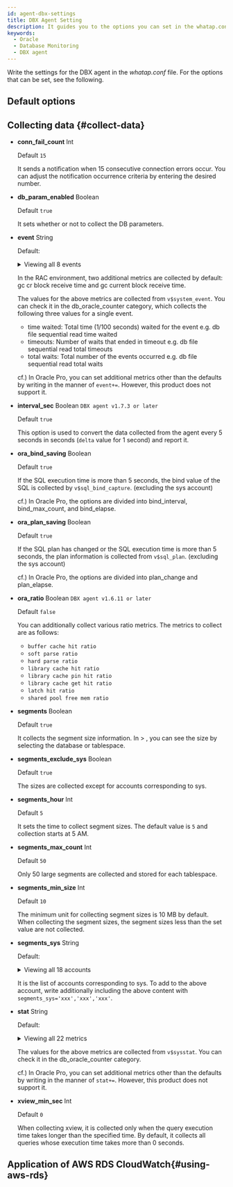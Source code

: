 ```yaml
---
id: agent-dbx-settings
title: DBX Agent Setting
description: It guides you to the options you can set in the whatap.conf file.
keywords:
  - Oracle
  - Database Monitoring
  - DBX agent
---
```



<V2Note product="Oracle" />

Write the settings for the DBX agent in the *whatap.conf* file. For the options that can be set, see the following.

## Default options


<Dbagentdbxbasicoption />

## Collecting data {#collect-data}

- **conn_fail_count** <span class='type'>Int</span>

  Default `15`

  It sends a notification when 15 consecutive connection errors occur. You can adjust the notification occurrence criteria by entering the desired number.

- **db_param_enabled** <span class='type'>Boolean</span>

  Default `true`

  It sets whether or not to collect the DB parameters.

- **event** <span class='type'>String</span>

  Default: 

  <details>

  <summary>Viewing all 8 events</summary>

    `db file scattered read`, `db file sequential read`, `direct path read`, `direct path write`,\
    `enq: TX - row lock contention`, `latch free`, `library cache lock`, `library cache pin`

  </details>

  In the RAC environment, two additional metrics are collected by default: gc cr block receive time and gc current block receive time.

  The values for the above metrics are collected from `v$system_event`. You can check it in the db_oracle_counter category, which collects the following three values ​​for a single event.

  - time waited: Total time (1/100 seconds) waited for the event e.g. db file sequential read time waited
  - timeouts: Number of waits that ended in timeout e.g. db file sequential read total timeouts
  - total waits: Total number of the events occurred e.g. db file sequential read total waits

  cf.) In Oracle Pro, you can set additional metrics other than the defaults by writing in the manner of `event+=`. However, this product does not support it.

- **interval_sec** <span class='type'>Boolean</span> <code class="my">DBX agent v1.7.3 or later</code>

  Default `true`

  This option is used to convert the data collected from the agent every 5 seconds in seconds (`delta` value for 1 second) and report it.

- **ora_bind_saving** <span class='type'>Boolean</span>

  Default `true`

  If the SQL execution time is more than 5 seconds, the bind value of the SQL is collected by `v$sql_bind_capture`. (excluding the sys account)

  cf.) In Oracle Pro, the options are divided into bind_interval, bind_max_count, and bind_elapse.

- **ora_plan_saving** <span class='type'>Boolean</span>

  Default `true`

  If the SQL plan has changed or the SQL execution time is more than 5 seconds, the plan information is collected from `v$sql_plan`. (excluding the sys account)

  cf.) In Oracle Pro, the options are divided into plan_change and plan_elapse.

- **ora_ratio** <span class='type'>Boolean</span> <code class="my">DBX agent v1.6.11 or later</code>

  Default `false`

  You can additionally collect various ratio metrics. The metrics to collect are as follows:

  - `buffer cache hit ratio`
  - `soft parse ratio`
  - `hard parse ratio`
  - `library cache hit ratio`
  - `library cache pin hit ratio`
  - `library cache get hit ratio`
  - `latch hit ratio`
  - `shared pool free mem ratio`

- **segments** <span class='type'>Boolean</span>

  Default `true`

  It collects the segment size information. In <Cmdname sid="side_reportStat" className="uitext" /> &gt; <Cmdname sid="side_tableSpace" className="uitext" />, you can see the size by selecting the database or tablespace.

- **segments_exclude_sys** <span class='type'>Boolean</span>

  Default `true`

  The sizes are collected except for accounts corresponding to sys.

- **segments_hour** <span class='type'>Int</span>

  Default `5`

  It sets the time to collect segment sizes. The default value is `5` and collection starts at 5 AM.

- **segments_max_count** <span class='type'>Int</span>

  Default `50`

  Only 50 large segments are collected and stored for each tablespace.

- **segments_min_size** <span class='type'>Int</span>

  Default `10`

  The minimum unit for collecting segment sizes is 10 MB by default. When collecting the segment sizes, the segment sizes less than the set value are not collected.

- **segments_sys** <span class='type'>String</span>

  Default: 

  <details>
    <summary>Viewing all 18 accounts</summary>

    `SYS`, `OUTLN`, `SYSTEM`, `AUDSYS`, `DBSNMP`, `GSMADMIN_INTERNAL`,\
    `XDB`, `WMSYS`, `OJVMSYS`, `CTXSYS`, `ORDSYS`, `ORDDATA`,\
    `MDSYS`, `LBACSYS`, `DVSYS`, `DBSFWUSER`, `APPQOSSYS`, `OLAPSYS`  

  </details>

  It is the list of accounts corresponding to sys. To add to the above account, write additionally including the above content with `segments_sys='xxx','xxx','xxx'`.

- **stat** <span class='type'>String</span>

  Default: 

  <details>

  <summary>Viewing all 22 metrics</summary>

    `consistent gets`, `cpu used by this session`, `db block changes`, `db block gets`, `db time`,\
    `data blocks consistent reads - undo records applied`, `enqueue waits`, `execute count`,\
    `logons current`, `opened cursors current`, `parse count (hard)`, `parse count (total)`,\
    `physical reads`, `physical writes`, `redo entries`, `rollback changes - undo records applied`,\
    `session logical reads`, `sorts (disk)`, `sorts (memory)`, `transaction tables consistent reads - undo records applied`,
    `user commits`, `user rollbacks`

  </details>

  The values for the above metrics are collected from `v$sysstat`. You can check it in the db_oracle_counter category.

  cf.) In Oracle Pro, you can set additional metrics other than the defaults by writing in the manner of `stat+=`. However, this product does not support it.

- **xview_min_sec** <span class='type'>Int</span>

  Default `0`

  When collecting xview, it is collected only when the query execution time takes longer than the specified time. By default, it collects all queries whose execution time takes more than 0 seconds.

## Application of AWS RDS CloudWatch{#using-aws-rds}

<AWSRDSdesc name='db_oracle_counter' />


<Dbagentaws />


<Dbaes256encrypt />


<Dbsettingagentnamedetails level={2} agentType="DBX" />
